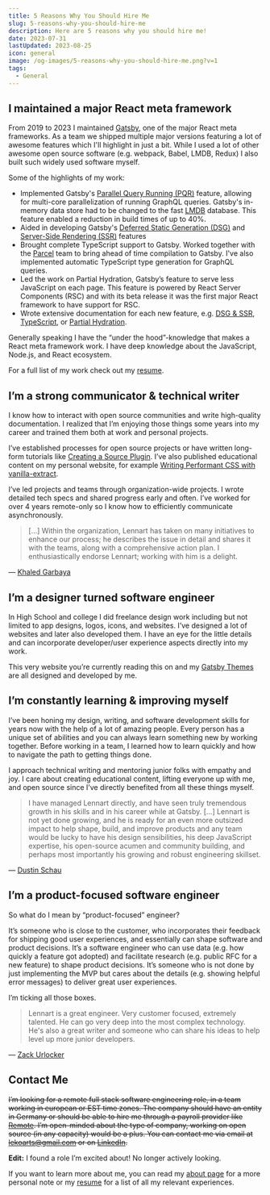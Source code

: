 ```yaml
---
title: 5 Reasons Why You Should Hire Me
slug: 5-reasons-why-you-should-hire-me
description: Here are 5 reasons why you should hire me!
date: 2023-07-31
lastUpdated: 2023-08-25
icon: general
image: /og-images/5-reasons-why-you-should-hire-me.png?v=1
tags:
  - General
---
```


## I maintained a major React meta framework

From 2019 to 2023 I maintained [Gatsby](https://github.com/gatsbyjs/gatsby), one of the major React meta frameworks. As a team we shipped multiple major versions featuring a lot of awesome features which I'll highlight in just a bit. While I used a lot of other awesome open source software (e.g. webpack, Babel, LMDB, Redux) I also built such widely used software myself.

Some of the highlights of my work:

- Implemented Gatsby's [Parallel Query Running (PQR)](https://www.gatsbyjs.com/docs/reference/release-notes/v4.0/#parallel-query-running) feature, allowing for multi-core parallelization of running GraphQL queries. Gatsby's in-memory data store had to be changed to the fast [LMDB](https://github.com/kriszyp/lmdb-js) database. This feature enabled a reduction in build times of up to 40%.
- Aided in developing Gatsby's [Deferred Static Generation (DSG)](https://www.gatsbyjs.com/docs/conceptual/rendering-options/#deferred-static-generation-dsg) and [Server-Side Rendering (SSR)](https://www.gatsbyjs.com/docs/conceptual/rendering-options/#server-side-rendering-ssr) features
- Brought complete TypeScript support to Gatsby. Worked together with the [Parcel](https://parceljs.org/) team to bring ahead of time compilation to Gatsby. I've also implemented automatic TypeScript type generation for GraphQL queries.
- Led the work on Partial Hydration, Gatsby’s feature to serve less JavaScript on each page. This feature is powered by React Server Components (RSC) and with its beta release it was the first major React framework to have support for RSC.
- Wrote extensive documentation for each new feature, e.g. [DSG & SSR](https://www.gatsbyjs.com/docs/conceptual/rendering-options/), [TypeScript](https://www.gatsbyjs.com/docs/how-to/custom-configuration/typescript/), or [Partial Hydration](https://www.gatsbyjs.com/docs/conceptual/partial-hydration/).

Generally speaking I have the “under the hood”-knowledge that makes a React meta framework work. I have deep knowledge about the JavaScript, Node.js, and React ecosystem.

For a full list of my work check out my [resume](/resume/).

## I’m a strong communicator & technical writer

I know how to interact with open source communities and write high-quality documentation. I realized that I’m enjoying those things some years into my career and trained them both at work and personal projects.

I’ve established processes for open source projects or have written long-form tutorials like [Creating a Source Plugin](https://www.gatsbyjs.com/docs/tutorial/creating-a-source-plugin/). I’ve also published educational content on my personal website, for example [Writing Performant CSS with vanilla-extract](/javascript/writing-performant-css-with-vanilla-extract/).

I’ve led projects and teams through organization-wide projects. I wrote detailed tech specs and shared progress early and often. I’ve worked for over 4 years remote-only so I know how to efficiently communicate asynchronously.

> \[...] Within the organization, Lennart has taken on many initiatives to enhance our process; he describes the issue in detail and shares it with the teams, along with a comprehensive action plan. I enthusiastically endorse Lennart; working with him is a delight.

— [Khaled Garbaya](https://www.linkedin.com/in/kgarbaya/)

## I’m a designer turned software engineer

In High School and college I did freelance design work including but not limited to app designs, logos, icons, and websites. I’ve designed a lot of websites and later also developed them. I have an eye for the little details and can incorporate developer/user experience aspects directly into my work.

This very website you’re currently reading this on and my [Gatsby Themes](https://themes.lekoarts.de/) are all designed and developed by me.

## I’m constantly learning & improving myself

I’ve been honing my design, writing, and software development skills for years now with the help of a lot of amazing people. Every person has a unique set of abilities and you can always learn something new by working together. Before working in a team, I learned how to learn quickly and how to navigate the path to getting things done.

I approach technical writing and mentoring junior folks with empathy and joy. I care about creating educational content, lifting everyone up with me, and open source since I’ve directly benefited from all these things myself.

> I have managed Lennart directly, and have seen truly tremendous growth in his skills and in his career while at Gatsby. \[...] Lennart is not yet done growing, and he is ready for an even more outsized impact to help shape, build, and improve products and any team would be lucky to have his design sensibilities, his deep JavaScript expertise, his open-source acumen and community building, and perhaps most importantly his growing and robust engineering skillset.

— [Dustin Schau](https://www.linkedin.com/in/dschau/)

## I’m a product-focused software engineer

So what do I mean by “product-focused” engineer?

It’s someone who is close to the customer, who incorporates their feedback for shipping good user experiences, and essentially can shape software and product decisions. It’s a software engineer who can use data (e.g. how quickly a feature got adopted) and facilitate research (e.g. public RFC for a new feature) to shape product decisions. It’s someone who is not done by just implementing the MVP but cares about the details (e.g. showing helpful error messages) to deliver great user experiences.

I’m ticking all those boxes.

> Lennart is a great engineer. Very customer focused, extremely talented. He can go very deep into the most complex technology. He's also a great writer and someone who can share his ideas to help level up more junior developers.

— [Zack Urlocker](https://www.linkedin.com/in/zurlocker/)

## Contact Me

~~I’m looking for a remote full stack software engineering role, in a team working in european or EST time zones. The company should have an entity in Germany or should be able to hire me through a payroll provider like [Remote](https://remote.com/). I’m open-minded about the type of company, working on open source (in any capacity) would be a plus. You can contact me via email at [lekoarts@gmail.com](mailto:lekoarts@gmail.com) or on [LinkedIn](https://www.linkedin.com/in/lennart-joergens/).~~

**Edit:** I found a role I’m excited about! No longer actively looking.

If you want to learn more about me, you can read my [about page](/about/) for a more personal note or my [resume](/resume/) for a list of all my relevant experiences.
